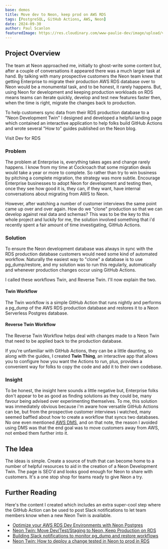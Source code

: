 ```yaml
---
base: demos
title: Move dev to Neon, keep prod on AWS RDS
tags: [PostgreSQL, GitHub Actions, AWS, Neon]
date: 2024-09-30
author: Paul Scanlon
featuredImage: https://res.cloudinary.com/www-paulie-dev/image/upload/v1727686575/paulie.dev/2024/09/dev-for-rds-featured-image_dfgseb.jpg
---
```


## Project Overview

The team at Neon approached me, initially to ghost-write some content but, after a couple of conversations it appeared there was a much larger task at hand. By talking with many prospective customers the Neon team knew that getting Enterprise to migrate their production AWS RDS database over to Neon would be a monumental task, and to be honest, it rarely happens. But, using Neon for development and keeping production workloads on RDS means teams can iterate quickly, develop and test new features faster then, when the time is right, migrate the changes back to production.

To help customers sync data from their RDS production database to a "Neon Development Twin" I designed and developed a helpful landing page which contained an interactive application to help folks build GitHub Actions and wrote several "How to" guides published on the Neon blog.

<CtaExternal href='https://neon.tech/dev-for-rds/'>Visit Dev for RDS</CtaExternal>

<AstroImage
  width='768'
  height='480'
  alt='Dev for RDS hero image'
  url='https://res.cloudinary.com/www-paulie-dev/image/upload/v1727686576/paulie.dev/2024/09/dev-for-rds-hero_mpicyi.jpg'
/>

### Problem

The problem at Enterprise is, everything takes ages and change rarely happens. I know from my time at Cockroach that some migration deals would take a year or more to complete. So rather than try to win business by pitching a complete migration, the strategy was more subtle. Encourage Enterprise businesses to adopt Neon for development and testing then, once they see how good it is, they can, if they want, have internal conversations about migrating from AWS to Neon.

However, after watching a number of customer interviews the same point came up over and over again. How do we "clone" production so that we can develop against real data and schemas? This was to be the key to this whole project and luckily for me, the solution involved something that i'd recently spent a fair amount of time investigating, GitHub Actions.

### Solution

To ensure the Neon development database was always in sync with the RDS production database customers would need some kind of automated workflow. Naturally the easiest way to "clone" a database is to use pg_dump/restore, and my solution was to run this regularly, automatically and whenever production changes occur using GitHub Actions.

I called these workflows Twin, and Reverse Twin. I'll now explain the two.

#### Twin Workflow

The Twin workflow is a simple GitHub Action that runs nightly and performs a pg_dump of the AWS RDS production database and restores it to a Neon Serverless Postgres database.

#### Reverse Twin Workflow

The Reverse Twin Workflow helps deal with changes made to a Neon Twin that need to be applied back to the production database.

If you're unfamiliar with GitHub Actions, they can be a little daunting, so along with the guides, I created **Twin Thing**, an interactive app that allows you to configure how you want the Actions to run, plus, provides a convenient way for folks to copy the code and add it to their own codebase.

<AstroImage
  width='768'
  height='480'
  alt='Twin Thing'
  url='https://res.cloudinary.com/www-paulie-dev/image/upload/v1727686576/paulie.dev/2024/09/dev-for-rds-twin-thing_lc188z.jpg'
/>

### Insight

To be honest, the insight here sounds a little negative but, Enterprise folks don't appear to be as good as finding solutions as they could be, many favour being advised over experimenting themselves. To me, this solution was immediately obvious because i'm aware how versatile GitHub Actions can be, but from the prospective customer interviews i watched, many seemed baffled about how to create a workflow that syncs two databases. No one even mentioned [AWS DMS](https://docs.aws.amazon.com/dms/latest/userguide/Welcome.html), and on that note, the reason I avoided using DMS was that the end goal was to move customers away from AWS, not embed them further into it.

## The Idea

The ideas is simple. Create a source of truth that can become home to a number of helpful resources to aid in the creation of a Neon Development Twin. The page is SEO'd and looks good enough for Neon to share with customers. It's a one stop shop for teams ready to give Neon a try.

## Further Reading

Here's the content I created which includes an extra super-cool step where the GitHub Action can be used to post Slack notifications to let team members know when a new Neon Twin is available.

- [Optimize your AWS RDS Dev Environments with Neon Postgres](https://neon.tech/blog/development-environments-for-aws-rds-using-neon-postgres)
- [Neon Twin: Move Dev/Test/Staging to Neon, Keep Production on RDS](https://neon.tech/blog/optimizing-dev-environments-in-aws-rds-with-neon-postgres-part-ii-using-github-actions-to-mirror-rds-in-neon)
- [Building Slack notifications to monitor pg_dump and restore workflows](https://neon.tech/blog/building-slack-notifications-to-monitor-pg_dump-and-restore-workflows)
- [Neon Twin: How to deploy a change tested in Neon to prod in RDS](https://neon.tech/blog/neon-twin-deploy-workflow)
